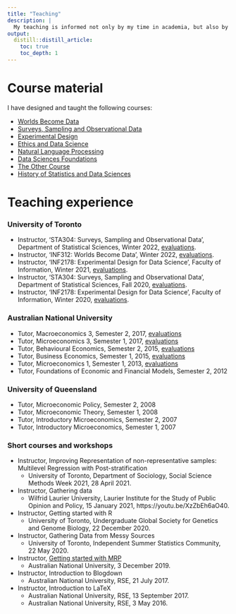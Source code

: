 ```yaml
---
title: "Teaching"
description: |
  My teaching is informed not only by my time in academia, but also by my experience working at my own start-up and in government. My approach is best characterised as practical, research-based, and emphasising workflow. I am an [RStudio Certified Tidyverse Trainer](https://education.rstudio.com/trainers) and I enjoy teaching students from a wide range of backgrounds. I co-lead the development of a package to help students learn R, available here: [DoSS Toolkit](https://www.dosstoolkit.com). My book, *[Telling Stories with Data](https://www.tellingstorieswithdata.com/)* supports my teaching.
output:
  distill::distill_article:
    toc: true
    toc_depth: 1    
---
```


# Course material 

I have designed and taught the following courses:

- [Worlds Become Data](worlds.html)
- [Surveys, Sampling and Observational Data](sta304.html)
- [Experimental Design](inf2178.html)
- [Ethics and Data Science](reading_course-ethics.html)
- [Natural Language Processing](reading_course-nlp.html)
- [Data Sciences Foundations](foundations_of_the_data_sciences.html)
- [The Other Course](the_other_course.html)
- [History of Statistics and Data Sciences](history_of_the_data_sciences.html)

# Teaching experience

### University of Toronto

* Instructor, 'STA304: Surveys, Sampling and Observational Data', Department of Statistical Sciences, Winter 2022, [evaluations](pdfs/STA304-2022-evals.pdf).
* Instructor, 'INF312: Worlds Become Data', Winter 2022, [evaluations](pdfs/INF312-2022-evals.pdf).
* Instructor, 'INF2178: Experimental Design for Data Science', Faculty of Information, Winter 2021, [evaluations](pdfs/INF2178-2021-evals.pdf).
* Instructor, 'STA304: Surveys, Sampling and Observational Data', Department of Statistical Sciences, Fall 2020, [evaluations](pdfs/STA304-2020-evals.pdf).
* Instructor, 'INF2178: Experimental Design for Data Science', Faculty of Information, Winter 2020, [evaluations](pdfs/INF2178-2020-evals.pdf).


### Australian National University

* Tutor, Macroeconomics 3, Semester 2, 2017, [evaluations](pdfs/2018-02-05-Sem_2_2017-ECON3102_-_Macroeconomics_3.pdf) 
* Tutor, Microeconomics 3, Semester 1, 2017, [evaluations](pdfs/2018-02-05-Sem_1_2017-ECON3101_-_Microeconomics_3.pdf) 
* Tutor, Behavioural Economics, Semester 2, 2015, [evaluations](pdfs/2018-02-05-Sem_2_2015-ECON2013_Behavioural_Economics.pdf) 
* Tutor, Business Economics, Semester 1, 2015, [evaluations](pdfs/2018-02-05-Sem_1_2015-ECON8069_Business_Economics.pdf) 
* Tutor, Microeconomics 1, Semester 1, 2013, [evaluations](pdfs/2018-02-05-Sem_1_2013-ECON1101_Microeconomics_1.pdf) 
* Tutor, Foundations of Economic and Financial Models, Semester 2, 2012

### University of Queensland

* Tutor, Microeconomic Policy, Semester 2, 2008
* Tutor, Microeconomic Theory, Semester 1, 2008
* Tutor, Introductory Microeconomics, Semester 2, 2007
* Tutor, Introductory Microeconomics, Semester 1, 2007


### Short courses and workshops

* Instructor, Improving Representation of non-representative samples: Multilevel Regression with Post-stratification
    - University of Toronto, Department of Sociology, Social Science Methods Week 2021, 28 April 2021.
* Instructor, Gathering data
    - Wilfrid Laurier University, Laurier Institute for the Study of Public Opinion and Policy, 15 January 2021, https://youtu.be/XzZbEh6aO40.
* Instructor, Getting started with R
    - University of Toronto, Undergraduate Global Society for Genetics and Genome Biology, 22 December 2020.
* Instructor, Gathering Data from Messy Sources
    - University of Toronto, Independent Summer Statistics Community, 22 May 2020.
* Instructor, [Getting started with MRP](http://rohanalexander.com/posts/2019-12-04-getting_started_with_mrp/)
    - Australian National University, 3 December 2019.
* Instructor, Introduction to Blogdown
    - Australian National University, RSE, 21 July 2017.
* Instructor, Introduction to LaTeX
    - Australian National University, RSE, 13 September 2017.
    - Australian National University, RSE, 3 May 2016.
